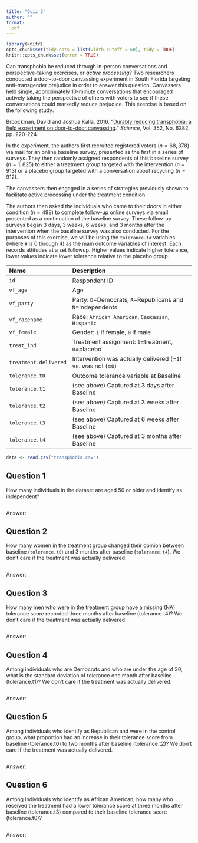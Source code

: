 ```yaml
---
title: "Quiz 2"
author: ""
format:
  pdf
---
```


```r
library(knitr)
opts_chunk$set(tidy.opts = list(width.cutoff = 60), tidy = TRUE)
knitr::opts_chunk$set(error = TRUE)
```

Can transphobia be reduced through in-person conversations and perspective-taking exercises, or *active processing*? Two researchers conducted a door-to-door canvassing experiment in South Florida targeting anti-transgender prejudice in order to answer this question. Canvassers held single, approximately 10-minute conversations that encouraged actively taking the perspective of others with voters to see if these conversations could markedly reduce prejudice.  This exercise is based on the following study:

Broockman, David and Joshua Kalla. 2016. "[Durably reducing transphobia: a field experiment on door-to-door canvassing](https://dx.doi.org/10.1126/science.aad9713)." *Science*, Vol. 352, No. 6282, pp. 220-224.

In the experiment, the authors first recruited registered voters ($n=68,378$) via mail for an online baseline survey, presented as the first in a series of surveys. They then randomly assigned respondents of this baseline survey ($n=1,825$) to either a treatment group targeted with the intervention ($n=913$) or a placebo group targeted with a conversation about recycling ($n=912$).  

The canvassers then engaged in a series of strategies previously shown to facilitate active processing under the treatment condition. 

The authors then asked the individuals who came to their doors in either condition ($n=488$) to complete follow-up online surveys via email presented as a continuation of the baseline survey. These follow-up surveys began 3 days, 3 weeks, 6 weeks, and 3 months after the intervention when the baseline survey was also conducted. For the purposes of this exercise, we will be using the `tolerance.t#` variables (where `#` is 0 through 4) as the main outcome variables of interest.  Each records attitudes at a set followup. Higher values indicate higher tolerance, lower values indicate lower tolerance relative to the placebo group. 

 Name                             Description
 -------------------------------- ----------------------------------------------------------
 `id`                             Respondent ID
 `vf_age`                         Age
 `vf_party`                       Party: `D`=Democrats, `R`=Republicans and `N`=Independents
 `vf_racename`                    Race: `African American`, `Caucasian`, `Hispanic`
 `vf_female`                      Gender: `1` if female, `0` if male
 `treat_ind`                      Treatment assignment: `1`=treatment, `0`=placebo
 `treatment.delivered`            Intervention was actually delivered (=`1`) vs. was not (=`0`)
 `tolerance.t0`                   Outcome tolerance variable at Baseline
 `tolerance.t1`                   (see above) Captured at 3 days after Baseline
 `tolerance.t2`                   (see above) Captured at 3 weeks after Baseline
 `tolerance.t3`                   (see above) Captured at 6 weeks after Baseline
 `tolerance.t4`                   (see above) Captured at 3 months after Baseline

```r
data <- read.csv("transphobia.csv")
```

## Question 1

How many individuals in the dataset are aged 50 or older and identify as independent?

```r

```
Answer: 

## Question 2

How many women in the treatment group changed their opinion between baseline (`tolerance.t0`) and 3 months after baseline (`tolerance.t4`). We don't care if the treatment was actually delivered.

```r

```
Answer: 

## Question 3

How many men who were in the treatment group have a missing (NA) tolerance score recorded three months after baseline (tolerance.t4)? We don't care if the treatment was actually delivered.

```r

```
Answer: 

## Question 4

Among individuals who are Democrats and who are under the age of 30, what is the standard deviation of  tolerance one month after baseline (tolerance.t1)? We don't care if the treatment was actually delivered.

```r

```
Answer:

## Question 5

Among individuals who identify as Republican and were in the control group, what proportion had an increase in their tolerance score from baseline (tolerance.t0) to two months after baseline (tolerance.t2)? We don't care if the treatment was actually delivered.

```r

```
Answer:

## Question 6

Among individuals who identify as African American, how many who received the treatment had a lower tolerance score at three months after baseline (tolerance.t3) compared to their baseline tolerance score (tolerance.t0)? 

```r

```

Answer: